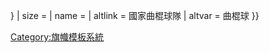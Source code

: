 {{country data {{{1}}}
| flagright/core
| variant = {{{variant|{{{2|}}}}}}
| size = {{{size|}}}
| name = {{{name|}}}
| altlink = 國家曲棍球隊
| altvar = 曲棍球
}}<noinclude>{{documentation}}</noinclude><noinclude>
[[Category:旗幟模板系統]]
</noinclude>